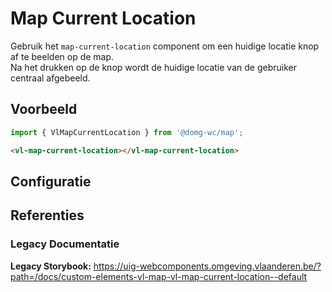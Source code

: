 
# Map Current Location

Gebruik het `map-current-location` component om een huidige locatie knop af te beelden op de map.<br/>
Na het drukken op de knop wordt de huidige locatie van de gebruiker centraal afgebeeld.

## Voorbeeld

```js
import { VlMapCurrentLocation } from '@domg-wc/map';
```

```html
<vl-map-current-location></vl-map-current-location>
```

<DocsStory id="map-current-location--map-current-location-default" />

## Configuratie

<ArgsTable story={PRIMARY_STORY} />

## Referenties

### Legacy Documentatie

**Legacy Storybook:** https://uig-webcomponents.omgeving.vlaanderen.be/?path=/docs/custom-elements-vl-map-vl-map-current-location--default
